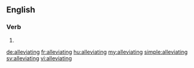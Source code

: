 ==English==

===Verb===
{{head|en}}

# {{present participle of|alleviate}}

[[de:alleviating]]
[[fr:alleviating]]
[[hu:alleviating]]
[[my:alleviating]]
[[simple:alleviating]]
[[sv:alleviating]]
[[vi:alleviating]]